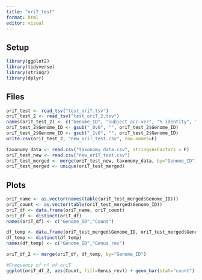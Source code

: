 ---
title: "oriT_test"
format: html
editor: visual
---

## Setup

```{r}
library(ggplot2)
library(tidyverse)
library(stringr)
library(dplyr)
```

## Files

```{r}
oriT_test <- read_tsv("test_oriT.tsv")
oriT_test_2 <- read_tsv("test_oriT_2.tsv")
names(oriT_test_2) <- c("Genome_ID", "subject acc.ver", "% identity", "alignment length", "mismatches", "gap opens", "q. start", "q. end", "s. start", "s. end", "evalue", "bit score")
oriT_test_2$Genome_ID <- gsub("_0v0", "", oriT_test_2$Genome_ID)
oriT_test_2$Genome_ID <- gsub("_1v0", "", oriT_test_2$Genome_ID)
write.csv(oriT_test_2, "new_oriT_test.csv", row.names=F)

taxonomy_data <- read.csv("taxonomy_data.csv", stringsAsFactors = F)
oriT_test_new <- read.csv("new_oriT_test.csv")
oriT_test_merged <- merge(oriT_test_new, taxonomy_data, by="Genome_ID")
oriT_test_merged <- unique(oriT_test_merged)
```

## Plots

```{r}
oriT_name <- as.vector(names(table(oriT_test_merged$Genome_ID)))
oriT_count <- as.vector(table(oriT_test_merged$Genome_ID))
oriT_df <- data.frame(oriT_name, oriT_count)
oriT_df <- distinct(oriT_df)
names(oriT_df) <- c("Genome_ID","Count")

df_temp <- data.frame(oriT_test_merged$Genome_ID, oriT_test_merged$Genus_rev)
df_temp <- distinct(df_temp)
names(df_temp) <- c("Genome_ID","Genus_rev")

oriT_df_2 <- merge(oriT_df, df_temp, by="Genome_ID")

#Frequency of nº of oriT
ggplot(oriT_df_2, aes(Count, fill=Genus_rev)) + geom_bar(stat="count")
```
